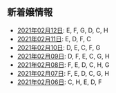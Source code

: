 新着嬢情報
----

- [2021年02月12日](/new/2021-02-12): E, F, G, D, C, H
- [2021年02月11日](/new/2021-02-11): E, D, F, C
- [2021年02月10日](/new/2021-02-10): D, E, C, F, G
- [2021年02月09日](/new/2021-02-09): D, F, E, C, G, H
- [2021年02月08日](/new/2021-02-08): F, E, D, C, H, G
- [2021年02月07日](/new/2021-02-07): F, E, D, C, G, H
- [2021年02月06日](/new/2021-02-06): C, H, E, D, F
